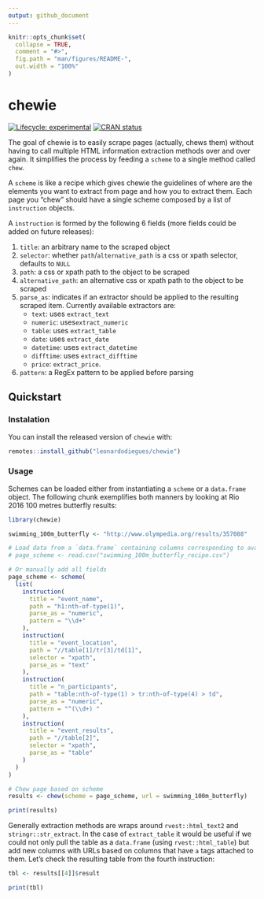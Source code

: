 ```yaml
---
output: github_document
---
```


<!-- README.md is generated from README.Rmd. Please edit that file -->

```r
knitr::opts_chunk$set(
  collapse = TRUE,
  comment = "#>",
  fig.path = "man/figures/README-",
  out.width = "100%"
)
```

# chewie

<!-- badges: start -->
[![Lifecycle: experimental](https://img.shields.io/badge/lifecycle-experimental-orange.svg)](https://www.tidyverse.org/lifecycle/#experimental)
[![CRAN status](https://www.r-pkg.org/badges/version/chewie)](https://CRAN.R-project.org/package=chewie)
<!-- badges: end -->

The goal of chewie is to easily scrape pages (actually, chews them) without having to call multiple HTML information extraction methods over and over again. It simplifies the process by feeding a `scheme` to a single method called `chew`.

A `scheme` is like a recipe which gives chewie the guidelines of where are the elements you want to extract from page and how you to extract them. Each page you "chew" should have a single scheme composed by a list of `instruction` objects.

A `instruction` is formed by the following 6 fields (more fields could be added on future releases):

1. `title`: an arbitrary name to the scraped object
2. `selector`: whether `path`/`alternative_path` is a css or xpath selector, defaults to `NULL`
3. `path`: a css or xpath path to the object to be scraped
4. `alternative_path`: an alternative css or xpath path to the object to be scraped
5. `parse_as`: indicates if an extractor should be applied to the resulting scraped item. Currently available extractors are:
    - `text`: uses `extract_text`
    - `numeric`: uses`extract_numeric`
    - `table`: uses `extract_table`
    - `date`: uses `extract_date`
    - `datetime`: uses `extract_datetime`
    - `difftime`: uses `extract_difftime`
    - `price`: `extract_price`.
6. `pattern`: a RegEx pattern to be applied before parsing

## Quickstart

### Instalation

You can install the released version of `chewie` with:

``` r
remotes::install_github("leonardodiegues/chewie")
```

### Usage

Schemes can be loaded either from instantiating a `scheme` or a `data.frame` object. The following chunk exemplifies both manners by looking at Rio 2016 100 metres butterfly results:

```r
library(chewie)

swimming_100m_butterfly <- "http://www.olympedia.org/results/357088"

# Load data from a `data.frame` containing columns corresponding to available fields.
# page_scheme <- read.csv("swimming_100m_butterfly_recipe.csv")

# Or manually add all fields
page_scheme <- scheme(
  list(
    instruction(
      title = "event_name",
      path = "h1:nth-of-type(1)",
      parse_as = "numeric",
      pattern = "\\d+"
    ),
    instruction(
      title = "event_location",
      path = "//table[1]/tr[3]/td[1]",
      selector = "xpath",
      parse_as = "text"
    ),
    instruction(
      title = "n_participants",
      path = "table:nth-of-type(1) > tr:nth-of-type(4) > td",
      parse_as = "numeric",
      pattern = "^(\\d+) "
    ),
    instruction(
      title = "event_results",
      path = "//table[2]",
      selector = "xpath",
      parse_as = "table"
    )
  )
)

# Chew page based on scheme
results <- chew(scheme = page_scheme, url = swimming_100m_butterfly)

print(results)
```

Generally extraction methods are wraps around `rvest::html_text2` and `stringr::str_extract`. In the case of `extract_table` it would be useful if we could not only pull the table as a `data.frame` (using `rvest::html_table`) but add new columns with URLs based on columns that have `a` tags attached to them. Let's check the resulting table from the fourth instruction:

```r
tbl <- results[[4]]$result

print(tbl)
```

